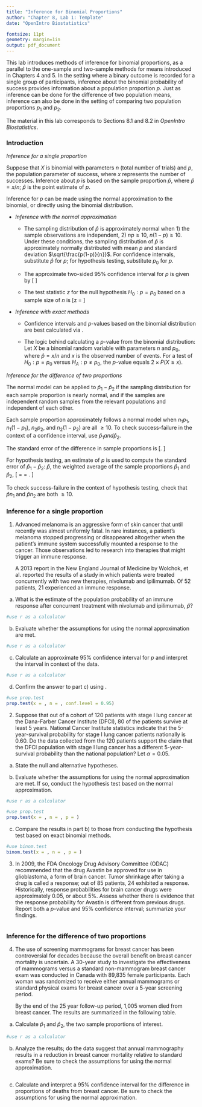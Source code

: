 ```yaml
---
title: "Inference for Binomial Proportions"
author: "Chapter 8, Lab 1: Template"
date: "OpenIntro Biostatistics"

fontsize: 11pt
geometry: margin=1in
output: pdf_document
---
```


\begin{small}
	
	\textbf{Topics}
	\begin{itemize}
	  \item Inference for a single proportion
	  \item Inference for the difference of two proportions
	\end{itemize}
	
\end{small}

This lab introduces methods of inference for binomial proportions, as a parallel to the one-sample and two-sample methods for means introduced in Chapters 4 and 5. In the setting where a binary outcome is recorded for a single group of participants, inference about the binomial probability of success provides information about a population proportion $p$. Just as inference can be done for the difference of two population means, inference can also be done in the setting of comparing two population proportions $p_1$ and $p_2$.

The material in this lab corresponds to Sections 8.1 and 8.2 in *OpenIntro Biostatistics*.

### Introduction

*Inference for a single proportion*

Suppose that $X$ is binomial with parameters $n$ (total number of trials) and $p$, the population parameter of success, where $x$ represents the number of successes.  Inference about $p$ is based on the sample proportion $\hat{p}$, where $\hat{p} = x/n$; $\hat{p}$ is the point estimate of $p$. 

Inference for $p$ can be made using the normal approximation to the binomial, or directly using the binomial distribution.

  - *Inference with the normal approximation*
  
      - The sampling distribution of $\hat{p}$ is approximately normal when 1) the sample observations are independent, 2) $np \geq 10$, $n(1 - p) \geq 10$.\footnote{The second condition is commonly referred to as the \textbf{success-failure condition}, since it can be effectively restated as the number of successes is greater than 10 and the number of failures is greater than 10.} Under these conditions, the sampling distribution of $\hat{p}$ is approximately normally distributed with mean $p$ and standard deviation $\sqrt{\frac{p(1-p)}{n}}$. For confidence intervals, substitute $\hat{p}$ for $p$; for hypothesis testing, substitute $p_0$ for $p$.
      
      - The approximate two-sided 95\% confidence interval for $p$ is given by 
      \[\hat{p} \pm 1.96 \sqrt{\dfrac{\hat{p}(1 - \hat{p})}{n}}\]
      
      - The test statistic $z$ for the null hypothesis $H_0: p = p_0$ based on a sample size of $n$ is
      \[z = \dfrac{\hat{p} - p_0}{\sqrt{\dfrac{(p_0)(1-p_0)}{n}}} \]
  
  \newpage
      
  - *Inference with exact methods*
  
    - Confidence intervals and $p$-values based on the binomial distribution are best calculated via \textsf{R}.
    
    - The logic behind calculating a $p$-value from the binomial distribution: Let $X$ be a binomial random variable with parameters $n$ and $p_0$, where $\hat{p} = x/n$ and $x$ is the observed number of events. For a test of $H_0: p = p_0$ versus $H_A: p \neq p_0$, the $p$-value equals $2 \times P(X \geq x)$.

*Inference for the difference of two proportions*

The normal model can be applied to $\hat{p}_1 - \hat{p}_2$ if the sampling distribution for each sample proportion is nearly normal, and if the samples are independent random samples from the relevant populations and independent of each other.

Each sample proportion approximately follows a normal model when $n_1p_1$, $n_1(1 - p_1)$, $n_2p_2$, and $n_2(1-p_2)$ are all $\geq 10$. To check success-failure in the context of a confidence interval, use $\hat{p}_1 and \hat{p}_2$.

The standard error of the difference in sample proportions is
\[\sqrt{\dfrac{p_1(1-p_1)}{n_1} + \dfrac{p_2(1-p_2)}{n_2}}. \]

For hypothesis testing, an estimate of $p$ is used to compute the standard error of $\hat{p}_1 - \hat{p}_2$: $\hat{p}$, the weighted average of the sample proportions $\hat{p}_1$ and $\hat{p}_2$,
\[\hat{p} = \dfrac{n_1\hat{p}_1 + n_2\hat{p}_2}{n_1 + n_2} = \dfrac{x_1 + x_2}{n_1 + n_2}. \]

To check success-failure in the context of hypothesis testing, check that $\hat{p}n_1$ and $\hat{p}n_2$ are both $\geq 10$.

### Inference for a single proportion

1. Advanced melanoma is an aggressive form of skin cancer that until recently was almost uniformly fatal. In rare instances, a patient's melanoma stopped progressing or disappeared altogether when the patient's immune system successfully mounted a response to the cancer. Those observations led to research into therapies that might trigger an immune response. 

    A 2013 report in the New England Journal of Medicine by Wolchok, et al. reported the results of a study in which patients were treated concurrently with two new therapies, nivolumab and ipilimumab. Of 52 patients, 21 experienced an immune response.
    

a) What is the estimate of the population probability of an immune response after concurrent treatment with nivolumab and ipilimumab, $\hat{p}$?




```r
#use r as a calculator

```

    
b) Evaluate whether the assumptions for using the normal approximation are met.




```r
#use r as a calculator

```

    
c) Calculate an approximate 95\% confidence interval for $p$ and interpret the interval in context of the data.


```r
#use r as a calculator

```

    
d) Confirm the answer to part c) using \texttt{prop.test( )}.

<!---

By default, R applies a 'continuity correction' that results in the calculated confidence interval being slightly different from one from the hand calculation. 

--->


```r
#use prop.test
prop.test(x = , n = , conf.level = 0.95)
```

    

2. Suppose that out of a cohort of 120 patients with stage I lung cancer at the Dana-Farber Cancer Institute (DFCI), 80 of the patients survive at least 5 years. National Cancer Institute statistics indicate that the 5-year-survival probability for stage I lung cancer patients nationally is 0.60. Do the data collected from the 120 patients support the claim that the DFCI population with stage I lung cancer has a different 5-year-survival probability than the national population? Let $\alpha = 0.05$.


a) State the null and alternative hypotheses. 
    
    
    
    
    
b) Evaluate whether the assumptions for using the normal approximation are met. If so, conduct the hypothesis test based on the normal approximation.
    
    
<!---

In prop.test( ), the argument p refers to p_0. 

--->
    
```r
#use r as a calculator

#use prop.test
prop.test(x = , n = , p = )
```
    
    
c) Compare the results in part b) to those from conducting the hypothesis test based on exact binomial methods.

<!---

In binom.test( ), the argument p refers to p_0. 

--->
    
    
```r
#use binom.test
binom.test(x = , n = , p = )
```

    
    
    
3. In 2009, the FDA Oncology Drug Advisory Committee (ODAC) recommended that the drug Avastin be approved for use in glioblastoma, a form of brain cancer. Tumor shrinkage after taking a drug is called a response; out of 85 patients, 24 exhibited a response. Historically, response probabilities for brain cancer drugs were approximately 0.05, or about 5\%. Assess whether there is evidence that the response probability for Avastin is different from previous drugs. Report both a $p$-value and 95\% confidence interval; summarize your findings.


```r

```


\newpage

### Inference for the difference of two proportions

4. The use of screening mammograms for breast cancer has been controversial for decades because the overall benefit on breast cancer mortality is uncertain. A 30-year study to investigate the effectiveness of mammograms versus a standard non-mammogram breast cancer exam was conducted in Canada with 89,835 female participants.\footnote{Miller AB. 2014. \emph{Twenty five year follow-up for breast cancer incidence and mortality of the Canadian National Breast Screening Study: randomised screening trial}. \textit{BMJ} 348 (2014): g366. } Each woman was randomized to receive either annual mammograms or standard physical exams for breast cancer over a 5-year screening period. 

    By the end of the 25 year follow-up period, 1,005 women died from breast cancer. The results are summarized in the following table.\footnote{During the 25 years following the screening period, each woman was screened for breast cancer according to the standard of care at her health care center. }
    
    \begin{table}[h]
	\centering
	\begin{tabular}{rrcc}
		& \multicolumn{3}{c}{Death from breast cancer?} \\
		\cline{2-4}
		& \ \hspace{3mm}\ & Yes & No \\
		\hline
		Mammogram Group && 500 & 44,425 \\
		Control Group && 505 & 44,405 \\
		\hline
	\end{tabular}
\end{table}

a) Calculate $\hat{p}_1$ and $\hat{p}_2$, the two sample proportions of interest. 


```r
#use r as a calculator

```

  
b) Analyze the results; do the data suggest that annual mammography results in a reduction in breast cancer mortality relative to standard exams? Be sure to check the assumptions for using the normal approximation.


```r

```


c) Calculate and interpret a 95\% confidence interval for the difference in proportions of deaths from breast cancer. Be sure to check the assumptions for using the normal approximation.


```r

```

